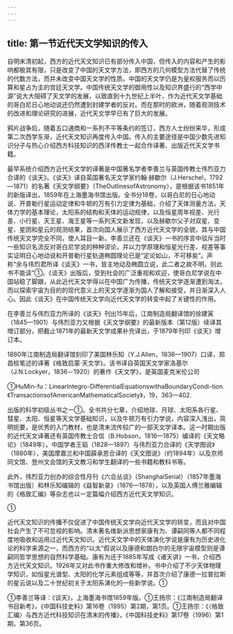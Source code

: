 ```yaml
---
---
---
```

title: 第一节近代天文学知识的传入
---



自明末清初起，西方的近代天文知识已有部分传入中国，但传入的内容和产生的影响都极其有限，只是改变了中国的天文学方法，即西方的几何模型方法代替了传统的代数方法，而并未改变中国天文学的性质。中国的天文学仍是为皇权服务而以历算和星占为主的宫廷天文学。中国传统天文学的御用性以及知识界盛行的“西学中源”说大大阻碍了天文学的发展，以致直到十九世纪上半叶，作为近代天文学基础的哥白尼日心地动说还仍然遭到封建学者的反对。而在那时的欧洲，随着观测技术的改进和理论研究的进展，近代天文学早已有了巨大的发展。

鸦片战争后，随着五口通商和一系列不平等条约的签订，西方人士纷纷来华，形成第二次西学东渐，近代天文知识再度传入中国。传入的主要途径是中国少数先进知识分子与热心介绍西方科技知识的西洋传教士一起合作译著、出版近代天文学书籍。

最早系统介绍西方近代天文学的译著是中国著名学者李善兰与英国传教士伟烈亚力合译的《谈天》。《谈天》译自英国著名天文学家约翰·赫歇尔（J.Herschel，1792—1871）的名著《天文学纲要》（TheOutlinesofAstronomy），是根据该书1851年的新版译出，1859年在上海墨海书馆出版。全书分18卷，以哥白尼的日心地动说、开普勒行星运动定律和牛顿的万有引力定律为基础，介绍了天体测量方法，天体力学的基本理论，太阳系的结构和天体的运动规律，以及恒星周年视差、光行差、小行星、天王星、海王星等一系列天文新发现，以及赫歇尔父子对双星、变星、星团和星云的观测结果，首次向国人展示了西方近代天文学的全貌，其与中国传统天文学完全不同，使人耳目一新。李善兰还在《谈天》一书的序言中驳斥当时一些知识名流反对哥白尼学说的种种谬论，并以力学原理和恒星光行差、视差等事实证明日心地动说和开普勒行星轨道椭圆理论已是“定论如山，不可移矣”。声称“余与伟烈君所译《谈天》一书，皆主地动及椭圆立说，此二者之故不明，则此书不能读”①。《谈天》出版后，受到社会的广泛重视和欢迎，使哥白尼学说在中国站稳了脚跟，从此近代天文学得以在中国广为传播，传统天文学逐渐遭到淘汰，而以探索宇宙为目的的现代意义上的天文学逐渐为国人了解和接受，并日渐深入人心。因此《谈天》在中国传统天文学向近代天文学的转变中起了关键性的作用。

在李善兰与伟烈亚力所译的《谈天》刊出15年后，江南制造局翻译馆的徐建寅（1845—1901）与伟烈亚力又根据《天文学纲要》的最新版本（第12版）续译其增订部分，把截止1871年的最新天文学成果补充译出，于1879年刊印《谈天》增订本。

1880年江南制造局翻译馆刻印了美国林乐知（Y.J.Allen，1836—1907）口译，郑昌棪笔述的译著《格致启蒙·天文学》。该书译自英国天文学家洛基尔（J.N.Lockyer，1836－1920）的著作《天文学》，是英国麦克米伦公司

①HuMin-fu：LinearIntegro-DifferentialEquationswithaBoundaryCondi-tion.《TransactionsofAmericanMathematicalSociety》，19，363—402.

出版的科学初级丛书之一①。全书共分七章，介绍地球、月球、太阳系各行星、彗星、太阳、恒星等天文学基础知识，以及牛顿万有引力学说，内容深入浅出，简明扼要，是优秀的入门教材，也是清末流传较广的一部天文学译本。这一时期出版的近代天文译著还有英国传教士合信（B.Hobson，1816—1875）编译的《天文略论》（1849年），中国学者王韬（1828—1897）与伟烈亚力合译的《天学图说》（1880年），美国摩嘉兰和中国薛承恩合译的《天文图说》（约1894年）以及京师同文馆、登州文会馆的天文教习和学生翻译的一些书籍和教科书等。

此外，伟烈亚力创办的综合性月刊《六合丛谈》（ShanghaiSerial）（1857年墨海书馆出版）和林乐知编辑的《益智新录》（1876—1878），以及英国人傅兰雅编辑的《格致汇编》等杂志也以一定篇幅介绍西方近代天文学知识。

①

近代天文知识的传播不仅促进了中国传统天文学向近代天文学的转变，而且对中国社会产生了不可忽视的影响。清末著名维新派思想家康有为、谭嗣同等人都不同程度地吸收和运用过近代天文知识。近代天文学中的天体演化学说是康有为历史进化论的科学来源之一，而西方的“以太”假说以及康德和朗白尔的无限宇宙模型则是谭嗣同哲学思想的自然科学基础。康有为还于1885年写成《诸天讲》一书，介绍西方近代天文知识。1926年又对此书作重大修改和增补。书中介绍了不少天体物理学知识，如恒星光谱型、太阳的化学元素组成等等，并首次介绍了康德一拉普拉斯的星云说以及二十世纪初关于太阳系演化的一些新学说。①

①李善兰等译：《谈天》，上海墨海书馆1859年版。①王扬宗：《江南制造局翻译书目新考》，《中国科技史料》第16卷（1995）第2期，第1页。①王扬宗：《〈格致汇编〉与西方近代科技知识在清末的传播》，《中国科技史料》第17卷（1996）第1期，第36页。